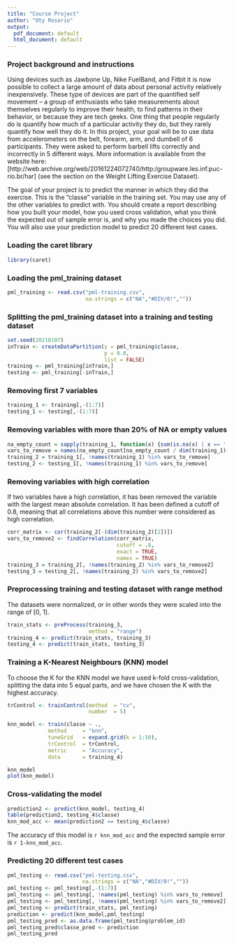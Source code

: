 ```yaml
---
title: "Course Project"
author: "Oty Rosario"
output:
  pdf_document: default
  html_document: default
---
```


### Project background and instructions

Using devices such as Jawbone Up, Nike FuelBand, and Fitbit it is now possible to collect a large amount of data about personal activity relatively inexpensively. These type of devices are part of the quantified self movement – a group of enthusiasts who take measurements about themselves regularly to improve their health, to find patterns in their behavior, or because they are tech geeks. One thing that people regularly do is quantify how much of a particular activity they do, but they rarely quantify how well they do it. In this project, your goal will be to use data from accelerometers on the belt, forearm, arm, and dumbell of 6 participants. They were asked to perform barbell lifts correctly and incorrectly in 5 different ways. More information is available from the website here: [http://web.archive.org/web/20161224072740/http:/groupware.les.inf.puc-rio.br/har] (see the section on the Weight Lifting Exercise Dataset).

The goal of your project is to predict the manner in which they did the exercise. This is the "classe" variable in the training set. You may use any of the other variables to predict with. You should create a report describing how you built your model, how you used cross validation, what you think the expected out of sample error is, and why you made the choices you did. You will also use your prediction model to predict 20 different test cases.

### Loading the caret library

```r
library(caret)
```

### Loading the pml_training dataset

```r
pml_training <- read.csv("pml-training.csv", 
                         na.strings = c("NA","#DIV/0!",""))
```

### Splitting the pml_training dataset into a training and testing dataset

```r
set.seed(20210107)
inTrain <- createDataPartition(y = pml_training$classe, 
                               p = 0.8, 
                               list = FALSE)
training <- pml_training[inTrain,]
testing <- pml_training[-inTrain,]
```

### Removing first 7 variables

```r
training_1 <- training[,-(1:7)] 
testing_1 <- testing[,-(1:7)]
```

### Removing variables with more than 20% of NA or empty values

```r
na_empty_count = sapply(training_1, function(x) {sum(is.na(x) | x == '')})
vars_to_remove = names(na_empty_count[na_empty_count / dim(training_1)[1] > 0.20])
training_2 = training_1[, !names(training_1) %in% vars_to_remove]
testing_2 <- testing_1[, !names(training_1) %in% vars_to_remove] 
```

### Removing variables with high correlation

If two variables have a high correlation, it has been removed the variable with the largest mean absolute correlation. It has been defined a cutoff of 0.8, meaning that all correlations above this number were considered as high correlation.

```r
corr_matrix <- cor(training_2[-(dim(training_2)[2])])
vars_to_remove2 <- findCorrelation(corr_matrix, 
                                   cutoff = .8, 
                                   exact = TRUE, 
                                   names = TRUE)
training_3 = training_2[, !names(training_2) %in% vars_to_remove2]
testing_3 = testing_2[, !names(training_2) %in% vars_to_remove2]
```

### Preprocessing training and testing dataset with range method

The datasets were normalized, or in other words they were scaled into the range of [0, 1].

```r
train_stats <- preProcess(training_3, 
                          method = "range")
training_4 <- predict(train_stats, training_3)
testing_4 <- predict(train_stats, testing_3)
```

### Training a K-Nearest Neighbours (KNN) model

To choose the K for the KNN model we have used k-fold cross-validation, splitting the data into 5 equal parts, and we have chosen the K with the highest accuracy.

```r
trControl <- trainControl(method  = "cv",
                          number  = 5)

knn_model <- train(classe ~ .,
             method     = "knn",
             tuneGrid   = expand.grid(k = 1:10),
             trControl  = trControl,
             metric     = "Accuracy",
             data       = training_4)

knn_model
plot(knn_model)
```

### Cross-validating the model

```r
prediction2 <- predict(knn_model, testing_4)
table(prediction2, testing_4$classe)
knn_mod_acc <- mean(prediction2 == testing_4$classe)
```
The accuracy of this model is `r knn_mod_acc` and the expected sample error is `r 1-knn_mod_acc`.

### Predicting 20 different test cases

```r
pml_testing <- read.csv("pml-testing.csv", 
                        na.strings = c("NA","#DIV/0!",""))
pml_testing <- pml_testing[,-(1:7)] 
pml_testing <- pml_testing[, !names(pml_testing) %in% vars_to_remove]
pml_testing <- pml_testing[, !names(pml_testing) %in% vars_to_remove2]
pml_testing <- predict(train_stats, pml_testing)
prediction <- predict(knn_model,pml_testing)
pml_testing_pred <- as.data.frame(pml_testing$problem_id)
pml_testing_pred$classe_pred <- prediction
pml_testing_pred
```

